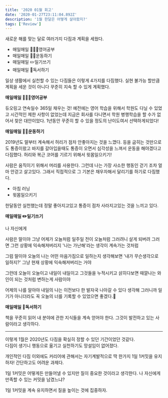 ```yaml
---
title: '2020 01월 회고'
date: '2020-01-27T23:11:04.892Z'
description: '1월 한달은 어떻게 살아왔지?'
tags: ['Review']
---
```


새로운 해를 맞는 달로 여러가지 다짐과 계획을 세웠다.

- 매일매일 👨🏼‍🏫영어공부
- 매일매일 🏃‍♂️운동하기
- 매일매일 ✏️일기쓰기
- 매일매일 📖독서하기

일상 생활에서 실천할 수 있는 다짐들은 이렇게 4가지를 다짐했다.
실현 불가능 할만큼 계획을 세운 것이 아니다 꾸준히 지속 할 수 있게 계획했다.

**매일매일 👨🏼‍🏫영어공부**

듀오링고 연속일수 365일 채우는 것!
예전에는 영어 학습을 위해서 학원도 다닐 수 있었고 시간적인 제한 사항이 없었는데 지금은 회사를 다니면서 학원 병행학습을 할 수가 없어서 찾은 대안이었다. 1년동안 꾸준히 할 수 있을 정도의 난이도여서 선택하게되었다!

**매일매일 🏃‍♂️운동하기**

2019년도 말부터 계속해서 허리가 점차 안좋아지는 것을 느꼈다. 등을 굽히는 것만으로도 통증이왔고 바지를 갈아입을때도 통증이 오면서 심각성을 느껴서 운동을 해야겠다고 다짐했다.
허리와 복근 코어를 기르기 위해서 윗몸일으키기!

사람은 움직이기 위해서 머리를 사용한다. 그런데 나는 가장 사소한 행동인 걷기 조차 얼마 안걷고 살고있다. 그래서 직접적으로 그 기본은 채우자해서 달리기를 하기로 다짐했다.

- 아침 러닝
- 윗몸일으키기

한달동안 실천했는데 정말 좋아지고있고 통증이 점차 사라지고있는 것을 느끼고 있다.

**매일매일 ✏️일기쓰기**

나 자신에게

사람은 말이야 그냥 어제가 오늘처럼 일주일 전이 오늘처럼 그러려니 살게 되버려 그러면 그런 상황에 익숙해져버리지 '나는 가난해'라는 생각이 계속가는 것처럼

그럼 말이야 오늘의 나는 어떤 마음가짐으로 일하는지 생각해보면 '내가 무슨생각으로 일하지?' 그냥 현재 상황에 익숙해져버리는 거야

그런데 오늘이 오늘이고 내일이 내일이고 그것들을 누적시키고 삵히다보면 때깔나는 와인이 되는 것처럼 변하는게 사람이야

어제의 나를 알아야 내일의 나는 이전보다 한 발자국 나아갈 수 있다 생각해 그러니까 일기가 아니더라도 꼭 오늘의 너를 기록할 수 있었으면 좋겠다.🙏

**매일매일 📖독서하기**

책을 꾸준히 읽어 내 분야에 관한 지식들을 계속 얻어야 한다. 그것이 발전하고 있는 사람이라고 생각하다.

---

이렇게 1월은 2020년도 다짐을 확실히 정할 수 있던 기간이었던 것같다.<br />
다짐이 생기니 행동으로 옮기고 실천하기도 망설임이 없어졌다.

개인적인 다짐 이외에도 커리어에 관해서는 자기계발적으로 딱 한가지 1일 1커밋을 유지하자! 간단하고도 어려운 과제다.

1일 1커밋은 어떻게든 만들어낼 수 있지만 질이 중요한 것이라고 생각한다. 나 자신에게 만족할 수 있는 커밋을 남겼느냐?

1일 1커밋을 계속 유지하면서 질을 높이는 것에 집중하자.
